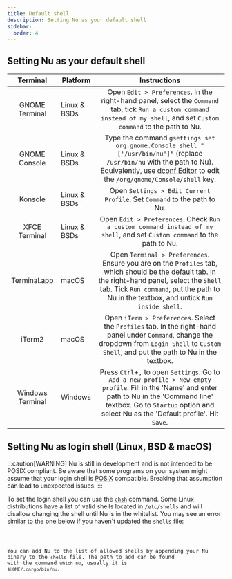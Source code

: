 ```yaml
---
title: Default shell
description: Setting Nu as your default shell
sidebar:
  order: 4
---
```



## Setting Nu as your default shell

|     Terminal     | Platform     |                                                                                                                 Instructions                                                                                                                 |
| :--------------: | ------------ | :------------------------------------------------------------------------------------------------------------------------------------------------------------------------------------------------------------------------------------------: |
|  GNOME Terminal  | Linux & BSDs |                                  Open `Edit > Preferences`. In the right-hand panel, select the `Command` tab, tick `Run a custom command instead of my shell`, and set `Custom command` to the path to Nu.                                  |
|  GNOME Console   | Linux & BSDs |  Type the command `gsettings set org.gnome.Console shell "['/usr/bin/nu']"` (replace `/usr/bin/nu` with the path to Nu). Equivalently, use [dconf Editor](https://apps.gnome.org/DconfEditor/) to edit the `/org/gnome/Console/shell` key.   |
|     Konsole      | Linux & BSDs |                                                                                   Open `Settings > Edit Current Profile`. Set `Command` to the path to Nu.                                                                                   |
|  XFCE Terminal   | Linux & BSDs |                                                           Open `Edit > Preferences`. Check `Run a custom command instead of my shell`, and set `Custom command` to the path to Nu.                                                           |
|   Terminal.app   | macOS        | Open `Terminal > Preferences`. Ensure you are on the `Profiles` tab, which should be the default tab. In the right-hand panel, select the `Shell` tab. Tick `Run command`, put the path to Nu in the textbox, and untick `Run inside shell`. |
|      iTerm2      | macOS        |                       Open `iTerm > Preferences`. Select the `Profiles` tab. In the right-hand panel under `Command`, change the dropdown from `Login Shell` to `Custom Shell`, and put the path to Nu in the textbox.                       |
| Windows Terminal | Windows      |    Press `Ctrl`+`,` to open `Settings`. Go to `Add a new profile > New empty profile`. Fill in the 'Name' and enter path to Nu in the 'Command line' textbox. Go to `Startup` option and select Nu as the 'Default profile'. Hit `Save`.     |

## Setting Nu as login shell (Linux, BSD & macOS)

:::caution[WARNING]
Nu is still in development and is not intended to be POSIX compliant.
Be aware that some programs on your system might assume that your login shell is [POSIX](https://en.wikipedia.org/wiki/POSIX) compatible.
Breaking that assumption can lead to unexpected issues.
:::

To set the login shell you can use the [`chsh`](https://linux.die.net/man/1/chsh) command.
Some Linux distributions have a list of valid shells located in `/etc/shells` and will disallow changing the shell until Nu is in the whitelist.
You may see an error similar to the one below if you haven't updated the `shells` file:

<Code code="chsh: /home/username/.cargo/bin/nu is an invalid shell" lang="sh" />

You can add Nu to the list of allowed shells by appending your Nu binary to the `shells` file.
The path to add can be found with the command `which nu`, usually it is `$HOME/.cargo/bin/nu`.
